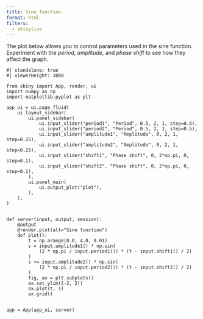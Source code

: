 ```yaml
---
title: Sine function
format: html
filters:
  - shinylive
---
```



The plot below allows you to control parameters used in the sine function.
Experiment with the _period_, _amplitude_, and _phase shift_ to see how they affect the graph.

```shinylive-python
#| standalone: true
#| viewerHeight: 1080

from shiny import App, render, ui
import numpy as np
import matplotlib.pyplot as plt

app_ui = ui.page_fluid(
    ui.layout_sidebar(
        ui.panel_sidebar(
            ui.input_slider("period1", "Period", 0.5, 2, 1, step=0.5),
            ui.input_slider("period2", "Period", 0.5, 2, 1, step=0.5),
            ui.input_slider("amplitude1", "Amplitude", 0, 2, 1, step=0.25),
            ui.input_slider("amplitude2", "Amplitude", 0, 2, 1, step=0.25),
            ui.input_slider("shift1", "Phase shift", 0, 2*np.pi, 0, step=0.1),
            ui.input_slider("shift2", "Phase shift", 0, 2*np.pi, 0, step=0.1),
        ),
        ui.panel_main(
            ui.output_plot("plot"),
        ),
    ),
)


def server(input, output, session):
    @output
    @render.plot(alt="Sine function")
    def plot():
        t = np.arange(0.0, 4.0, 0.01)
        s = input.amplitude1() * np.sin(
            (2 * np.pi / input.period1()) * (t - input.shift1() / 2)
        )
        s += input.amplitude2() * np.sin(
            (2 * np.pi / input.period2()) * (t - input.shift2() / 2)
        )
        fig, ax = plt.subplots()
        ax.set_ylim([-2, 2])
        ax.plot(t, s)
        ax.grid()


app = App(app_ui, server)

```